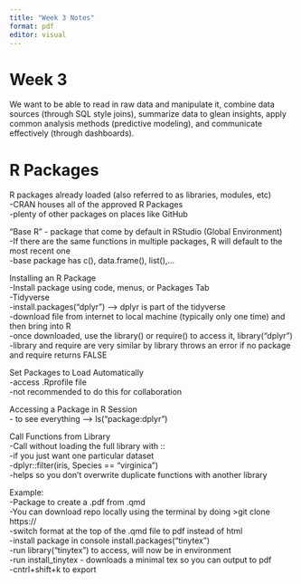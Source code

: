 ```yaml
---
title: "Week 3 Notes"
format: pdf
editor: visual
---
```


# Week 3

We want to be able to read in raw data and manipulate it, combine data sources (through SQL style joins), summarize data to glean insights, apply common analysis methods (predictive modeling), and communicate effectively (through dashboards). 

# R Packages

R packages already loaded (also referred to as libraries, modules, etc)\
-CRAN houses all of the approved R Packages\
-plenty of other packages on places like GitHub\

"Base R" - package that come by default in RStudio (Global Environment)\
-If there are the same functions in multiple packages, R will default to the most recent one\
-base package has c(), data.frame(), list(),...  \

Installing an R Package\
-Install package using code, menus, or Packages Tab\
-Tidyverse\
-install.packages("dplyr") --> dplyr is part of the tidyverse\
-download file from internet to local machine (typically only one time) and then bring into R\
-once downloaded, use the library() or require() to access it, library("dplyr")\
-library and require are very similar by library throws an error if no package and require returns FALSE \

Set Packages to Load Automatically\
-access .Rprofile file\
-not recommended to do this for collaboration\

Accessing a Package in R Session\
- to see everything --> ls("package:dplyr") \

Call Functions from Library\
-Call without loading the full library with ::  \
-if you just want one particular dataset\
-dplyr::filter(iris, Species == "virginica")\
-helps so you don't overwrite duplicate functions with another library\

Example:  \
-Package to create a .pdf from .qmd\
-You can download repo locally using the terminal by doing >git clone https://  \
-switch format at the top of the .qmd file to pdf instead of html\
-install package in console install.packages("tinytex")\
-run library("tinytex") to access, will now be in environment\
-run install_tinytex - downloads a minimal tex so you can output to pdf\
-cntrl+shift+k to export\
